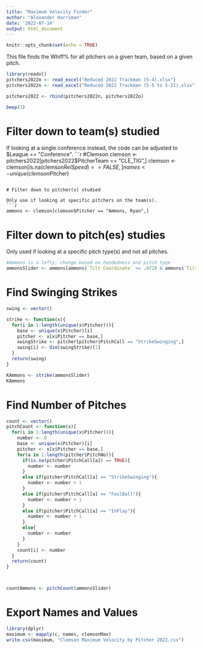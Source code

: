 ---
title: "Maximum Velocity Finder"
author: "Alexander Harriman"
date: '2022-07-14'
output: html_document
---

```{r setup, include=FALSE}
knitr::opts_chunk$set(echo = TRUE)
```

This file finds the Whiff% for all pitchers on a given team, based on a given pitch.

```{r, warning = FALSE}
library(readxl)
pitchers2022o <- read_excel("Reduced 2022 Trackman (5-4).xlsx")
pitchers2022n <- read_excel("Reduced 2022 Trackman (5-5 to 5-21).xlsx")

pitchers2022 <- rbind(pitchers2022n, pitchers2022o)

beep(3)
```


# Filter down to team(s) studied

If looking at a single conference instead, the code can be adjusted to $League == "Conference".
```{r}
#Clemson
clemson <- pitchers2022[pitchers2022$PitcherTeam == "CLE_TIG",]
clemson <- clemson[is.na(clemson$RelSpeed) == FALSE,]
names <- unique(clemson$Pitcher)
```

# Filter down to pitcher(s) studied

Only use if looking at specific pitchers on the team(s).
```{r}
ammons <- clemson[clemson$Pitcher == "Ammons, Ryan",]
```

# Filter down to pitch(es) studies

Only used if looking at a specific pitch type(s) and not all pitches.

```{r}
#Ammons is a lefty, change based on handedness and pitch type
ammonsSlider <- ammons[ammons$`Tilt Coordinate` >= .0729 & ammons$`Tilt Coordinate` <= .1667,]
```

# Find Swinging Strikes

```{r}
swing <- vector()

strike <- function(x){
  for(i in 1:length(unique(x$Pitcher))){
    base <- unique(x$Pitcher)[i]
    pitcher <- x[x$Pitcher == base,]
    swingStrike <- pitcher[pitcher$PitchCall == "StrikeSwinging",]
    swing[i] <- dim(swingStrike)[1]
  }
  return(swing)
}

KAmmons <- strike(ammonsSlider)
KAmmons
```


# Find Number of Pitches
```{r}
count <- vector()
pitchCount <- function(x){
  for(i in 1:length(unique(x$Pitcher))){
    number <- 0
    base <- unique(x$Pitcher)[i]
    pitcher <- x[x$Pitcher == base,]
    for(a in 1:length(pitcher$PitchNo)){
      if(is.na(pitcher$PitchCall[a]) == TRUE){
        number <- number
      }
      else if(pitcher$PitchCall[a] == "StrikeSwinging"){
        number <- number + 1
      }
      else if(pitcher$PitchCall[a] == "FoulBall"){
        number <- number + 1
      }
      else if(pitcher$PitchCall[a] == "InPlay"){
        number <- number + 1
      }
      else{
        number <- number
      }
    }
    count[i] <- number
  }
  return(count)
}



countAmmons <- pitchCount(ammonsSlider)
```




# Export Names and Values

```{r}
library(dplyr)
maximum <- mapply(c, names, clemsonMax)
write.csv(maximum, "Clemson Maximum Velocity by Pitcher 2022.csv")
```